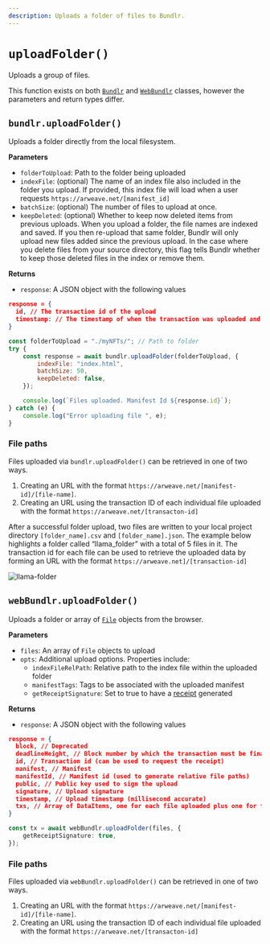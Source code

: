 ```yaml
---
description: Uploads a folder of files to Bundlr.
---
```


# `uploadFolder()`

Uploads a group of files.

This function exists on both [`Bundlr`](/developer-docs/sdk/api/uploadFolder#bundlruploadfolder) and [`WebBundlr`](/developer-docs/sdk/api/uploadFolder#webbundlruploadfolder) classes, however the parameters and return types differ.

## `bundlr.uploadFolder()`

Uploads a folder directly from the local filesystem.

**Parameters**

<div className="-mt-6" />

-   `folderToUpload`: Path to the folder being uploaded
-   `indexFile`: (optional) The name of an index file also included in the folder
    you upload. If provided, this index file will load when a user requests
    `https://arweave.net/[manifest_id]`
-   `batchSize`: (optional) The number of files to upload at once.
-   `keepDeleted`: (optional) Whether to keep now deleted
    items from previous uploads. When you upload a folder, the file names are
    indexed and saved. If you then re-upload that same folder, Bundlr will only
    upload new files added since the previous upload. In the case where you delete
    files from your source directory, this flag tells Bundlr whether to keep those
    deleted files in the index or remove them.

**Returns**

<div className="-mt-6" />

-   `response`: A JSON object with the following values

```json
response = {
  id, // The transaction id of the upload
  timestamp: // The timestamp of when the transaction was uploaded and verified
}
```

```js
const folderToUpload = "./myNFTs/"; // Path to folder
try {
	const response = await bundlr.uploadFolder(folderToUpload, {
		indexFile: "index.html",
		batchSize: 50,
		keepDeleted: false,
	});

	console.log(`Files uploaded. Manifest Id ${response.id}`);
} catch (e) {
	console.log("Error uploading file ", e);
}
```

### File paths

Files uploaded via `bundlr.uploadFolder()` can be retrieved in one of two ways.

1. Creating an URL with the format `https://arweave.net/[manifest-id]/[file-name]`.
2. Creating an URL using the transaction ID of each individual file uploaded with the format `https://arweave.net/[transacton-id]`

After a successful folder upload, two files are written to your local project directory `[folder_name].csv` and `[folder_name].json`. The example below highlights a folder called “llama_folder” with a total of 5 files in it. The transaction id for each file can be used to retrieve the uploaded data by forming an URL with the format `https://arweave.net]/[transaction-id]`

![llama-folder](/img/code-assets/llama-folder-manifest.png)

## `webBundlr.uploadFolder()`

Uploads a folder or array of [`File`](https://developer.mozilla.org/en-US/docs/Web/API/File) objects from the browser.

**Parameters**

<div className="-mt-6" />

-   `files`: An array of `File` objects to upload
-   `opts`: Additional upload options. Properties include:
    -   `indexFileRelPath`: Relative path to the index file within the uploaded folder
    -   `manifestTags`: Tags to be associated with the uploaded manifest
    -   `getReceiptSignature`: Set to true to have a [receipt](/learn/receipts) generated

**Returns**

<div className="-mt-6" />

-   `response`: A JSON object with the following values

```json
response = {
  block, // Deprecated
  deadlineHeight, // Block number by which the transaction must be finalized on Arweave
  id, // Transaction id (can be used to request the receipt)
  manifest, // Manifest
  manifestId, // Manifest id (used to generate relative file paths)
  public, // Public key used to sign the upload
  signature, // Upload signature
  timestamp, // Upload timestamp (millisecond accurate)
  txs, // Array of DataItems, one for each file uploaded plus one for the whole upload
}
```

```ts
const tx = await webBundlr.uploadFolder(files, {
	getReceiptSignature: true,
});
```

### File paths

Files uploaded via `webBundlr.uploadFolder()` can be retrieved in one of two ways.

1. Creating an URL with the format `https://arweave.net/[manifest-id]/[file-name]`.
2. Creating an URL using the transaction ID of each individual file uploaded with the format `https://arweave.net/[transacton-id]`
